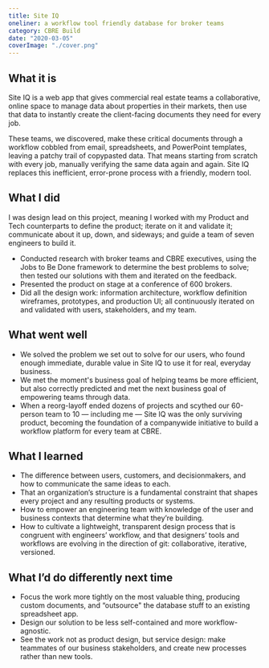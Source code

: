 ```yaml
---
title: Site IQ
oneliner: a workflow tool friendly database for broker teams
category: CBRE Build
date: "2020-03-05"
coverImage: "./cover.png"
---
```


## What it is
Site IQ is a web app that gives commercial real estate teams a collaborative, online space to manage data about properties in their markets, then use that data to instantly create the client-facing documents they need for every job.

These teams, we discovered, make these critical documents through a workflow cobbled from email, spreadsheets, and PowerPoint templates, leaving a patchy trail of copypasted data. That means starting from scratch with every job, manually verifying the same data again and again. Site IQ replaces this inefficient, error-prone process with a friendly, modern tool.

## What I did
I was design lead on this project, meaning I worked with my Product and Tech counterparts to define the product; iterate on it and validate it; communicate about it up, down, and sideways; and guide a team of seven engineers to build it.
  - Conducted research with broker teams and CBRE executives, using the Jobs to Be Done framework to determine the best problems to solve; then tested our solutions with them and iterated on the feedback.
  - Presented the product on stage at a conference of 600 brokers.
  - Did all the design work: information architecture, workflow definition wireframes, prototypes, and production UI; all continuously iterated on and validated with users, stakeholders, and my team.

## What went well
  - We solved the problem we set out to solve for our users, who found enough immediate, durable value in Site IQ to use it for real, everyday business.
  - We met the moment's business goal of helping teams be more efficient, but also correctly predicted and met the next business goal of empowering teams through data.
  - When a reorg-layoff ended dozens of projects and scythed our 60-person team to 10 — including me — Site IQ was the only surviving product, becoming the foundation of a companywide initiative to build a workflow platform for every team at CBRE.

## What I learned
  - The difference between users, customers, and decisionmakers, and how to communicate the same ideas to each.
  - That an organization’s structure is a fundamental constraint that shapes every project and any resulting products or systems.
  - How to empower an engineering team with knowledge of the user and business contexts that determine what they’re building.
  - How to cultivate a lightweight, transparent design process that is congruent with engineers’ workflow, and that designers’ tools and workflows are evolving in the direction of git: collaborative, iterative, versioned.
    
## What I’d do differently next time
  - Focus the work more tightly on the most valuable thing, producing custom documents, and “outsource" the database stuff to an existing spreadsheet app.
  - Design our solution to be less self-contained and more workflow-agnostic.
  - See the work not as product design, but service design: make teammates of our business stakeholders, and create new processes rather than new tools.

